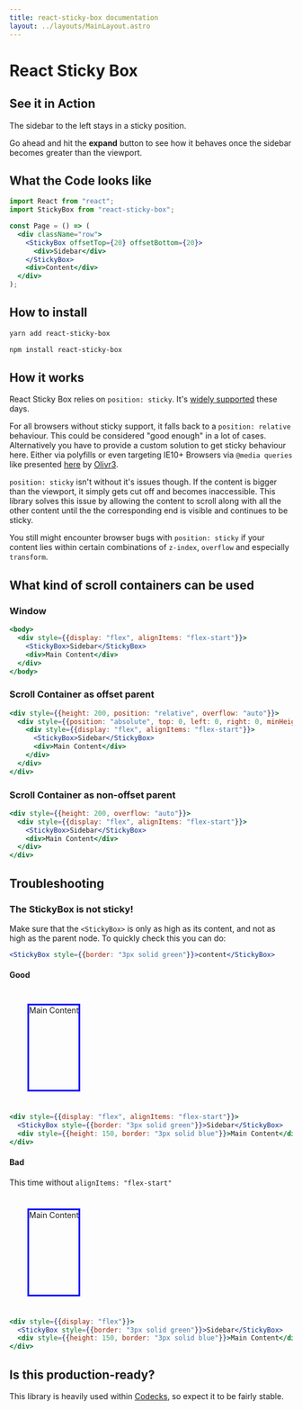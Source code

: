 ```yaml
---
title: react-sticky-box documentation
layout: ../layouts/MainLayout.astro
---
```



# React Sticky Box

## See it in Action

<Body big>
  <Row>
    <ContentBox size="xs" />
  </Row>
  <Row>
    <StickySidebar offsetTop={20} offsetBottom={20} elements={20} client:idle />
    <ContentBox size="lg">
      <p>The sidebar to the left stays in a sticky position.</p>
      <p>
        Go ahead and hit the <b>expand</b> button to see how it behaves once the sidebar becomes
        greater than the viewport.
      </p>
    </ContentBox>
  </Row>
  <Row>
    <ContentBox size="md" />
  </Row>
</Body>

## What the Code looks like

```jsx
import React from "react";
import StickyBox from "react-sticky-box";

const Page = () => (
  <div className="row">
    <StickyBox offsetTop={20} offsetBottom={20}>
      <div>Sidebar</div>
    </StickyBox>
    <div>Content</div>
  </div>
);
```

## How to install

```bash
yarn add react-sticky-box
```

```bash
npm install react-sticky-box
```

## How it works

React Sticky Box relies on `position: sticky`. It's [widely supported](https://caniuse.com/#feat=css-sticky) these days.

For all browsers without sticky support, it falls back to a `position: relative` behaviour. This could be considered "good enough" in a lot of cases. Alternatively you have to provide a custom solution to get sticky behaviour here. Either via polyfills or even targeting IE10+ Browsers via `@media queries` like presented [here](https://github.com/codecks-io/react-sticky-box/issues/30#issuecomment-450153041) by [Olivr3](https://github.com/Olivr3).

`position: sticky` isn't without it's issues though. If the content is bigger than the viewport, it simply gets cut off and becomes inaccessible. This library solves this issue by allowing the content to scroll along with all the other content until the the corresponding end is visible and continues to be sticky.

You still might encounter browser bugs with `position: sticky` if your content lies within certain combinations of `z-index`, `overflow` and especially `transform`.

## What kind of scroll containers can be used

### Window

```jsx
<body>
  <div style={{display: "flex", alignItems: "flex-start"}}>
    <StickyBox>Sidebar</StickyBox>
    <div>Main Content</div>
  </div>
</body>
```

### Scroll Container as offset parent

```jsx
<div style={{height: 200, position: "relative", overflow: "auto"}}>
  <div style={{position: "absolute", top: 0, left: 0, right: 0, minHeight: "100%"}}>
    <div style={{display: "flex", alignItems: "flex-start"}}>
      <StickyBox>Sidebar</StickyBox>
      <div>Main Content</div>
    </div>
  </div>
</div>
```

### Scroll Container as non-offset parent

```jsx
<div style={{height: 200, overflow: "auto"}}>
  <div style={{display: "flex", alignItems: "flex-start"}}>
    <StickyBox>Sidebar</StickyBox>
    <div>Main Content</div>
  </div>
</div>
```

## Troubleshooting

### The StickyBox is not sticky!

Make sure that the `<StickyBox>` is only as high as its content, and not as high as the parent node. To quickly check this you can do:

```jsx
<StickyBox style={{border: "3px solid green"}}>content</StickyBox>
```

#### Good

<CodeSample size="sm">

<div style="display: flex; align-items: flex-start; padding: 1.5rem 2rem" slot="result">
  <StickyWord style={{border: "3px solid green"}} word="Sidebar" client:idle />
  <div style="height: 150px; border: 3px solid blue;">Main Content</div>
</div>

```jsx
<div style={{display: "flex", alignItems: "flex-start"}}>
  <StickyBox style={{border: "3px solid green"}}>Sidebar</StickyBox>
  <div style={{height: 150, border: "3px solid blue"}}>Main Content</div>
</div>
```

</CodeSample>

#### Bad

This time without `alignItems: "flex-start"`

<CodeSample size="sm">

<div style="display: flex;padding: 1.5rem 2rem" slot="result">
  <StickyWord style={{border: "3px solid green"}} word="Sidebar" client:idle />
  <div style="height: 150px; border: 3px solid blue;">Main Content</div>
</div>

```jsx
<div style={{display: "flex"}}>
  <StickyBox style={{border: "3px solid green"}}>Sidebar</StickyBox>
  <div style={{height: 150, border: "3px solid blue"}}>Main Content</div>
</div>
```

</CodeSample>

## Is this production-ready?

This library is heavily used within [Codecks](https://www.codecks.io), so expect it to be fairly stable.
